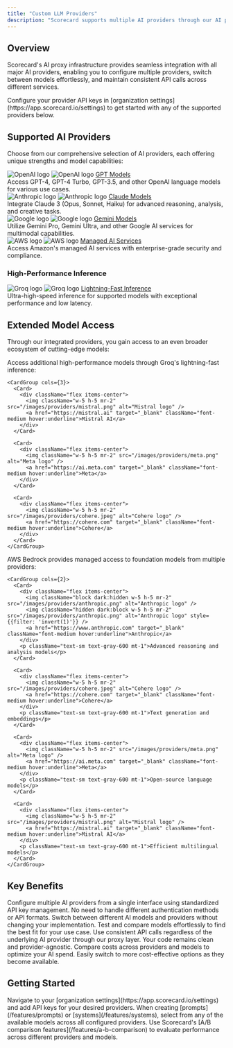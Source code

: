 ```yaml
---
title: "Custom LLM Providers"
description: "Scorecard supports multiple AI providers through our AI proxy infrastructure, allowing you to easily configure and switch between different LLM services."
---
```



## Overview

Scorecard's AI proxy infrastructure provides seamless integration with all major AI providers, enabling you to configure multiple providers, switch between models effortlessly, and maintain consistent API calls across different services.

<Note>
Configure your provider API keys in [organization settings](https://app.scorecard.io/settings) to get started with any of the supported providers below.
</Note>

## Supported AI Providers

Choose from our comprehensive selection of AI providers, each offering unique strengths and model capabilities:

<CardGroup cols={2}>
  <Card title="OpenAI" icon="openai">
    <div className="flex items-center mb-2">
      <img className="block dark:hidden w-6 h-6 mr-2" src="/images/providers/openai.png" alt="OpenAI logo" />
      <img className="hidden dark:block w-6 h-6 mr-2" src="/images/providers/openai.png" alt="OpenAI logo" style={{filter: 'invert(1)'}} />
      <a href="https://openai.com" target="_blank" className="font-semibold hover:underline">GPT Models</a>
    </div>
    Access GPT-4, GPT-4 Turbo, GPT-3.5, and other OpenAI language models for various use cases.
  </Card>
  
  <Card title="Anthropic" icon="anthropic">
    <div className="flex items-center mb-2">
      <img className="block dark:hidden w-6 h-6 mr-2" src="/images/providers/anthropic.png" alt="Anthropic logo" />
      <img className="hidden dark:block w-6 h-6 mr-2" src="/images/providers/anthropic.png" alt="Anthropic logo" style={{filter: 'invert(1)'}} />
      <a href="https://www.anthropic.com" target="_blank" className="font-semibold hover:underline">Claude Models</a>
    </div>
    Integrate Claude 3 (Opus, Sonnet, Haiku) for advanced reasoning, analysis, and creative tasks.
  </Card>
  
  <Card title="Google" icon="google">
    <div className="flex items-center mb-2">
      <img className="block dark:hidden w-6 h-6 mr-2" src="/images/providers/google.png" alt="Google logo" />
      <img className="hidden dark:block w-6 h-6 mr-2" src="/images/providers/google.png" alt="Google logo" />
      <a href="https://ai.google.dev" target="_blank" className="font-semibold hover:underline">Gemini Models</a>
    </div>
    Utilize Gemini Pro, Gemini Ultra, and other Google AI services for multimodal capabilities.
  </Card>
  
  <Card title="AWS Bedrock" icon="aws">
    <div className="flex items-center mb-2">
      <img className="block dark:hidden w-6 h-6 mr-2" src="/images/providers/aws.png" alt="AWS logo" />
      <img className="hidden dark:block w-6 h-6 mr-2" src="/images/providers/aws.png" alt="AWS logo" />
      <a href="https://aws.amazon.com/bedrock/" target="_blank" className="font-semibold hover:underline">Managed AI Services</a>
    </div>
    Access Amazon's managed AI services with enterprise-grade security and compliance.
  </Card>
</CardGroup>

### High-Performance Inference

<Card title="Groq" icon="groq">
  <div className="flex items-center mb-2">
    <img className="block dark:hidden w-6 h-6 mr-2" src="/images/providers/groq.png" alt="Groq logo" />
    <img className="hidden dark:block w-6 h-6 mr-2" src="/images/providers/groq.png" alt="Groq logo" style={{filter: 'invert(1)'}} />
    <a href="https://groq.com" target="_blank" className="font-semibold hover:underline">Lightning-Fast Inference</a>
  </div>
  Ultra-high-speed inference for supported models with exceptional performance and low latency.
</Card>

## Extended Model Access

Through our integrated providers, you gain access to an even broader ecosystem of cutting-edge models:

<Tabs>
  <Tab title="Via Groq">
    Access additional high-performance models through Groq's lightning-fast inference:
    
    <CardGroup cols={3}>
      <Card>
        <div className="flex items-center">
          <img className="w-5 h-5 mr-2" src="/images/providers/mistral.png" alt="Mistral logo" />
          <a href="https://mistral.ai" target="_blank" className="font-medium hover:underline">Mistral AI</a>
        </div>
      </Card>
      
      <Card>
        <div className="flex items-center">
          <img className="w-5 h-5 mr-2" src="/images/providers/meta.png" alt="Meta logo" />
          <a href="https://ai.meta.com" target="_blank" className="font-medium hover:underline">Meta</a>
        </div>
      </Card>
      
      <Card>
        <div className="flex items-center">
          <img className="w-5 h-5 mr-2" src="/images/providers/cohere.jpeg" alt="Cohere logo" />
          <a href="https://cohere.com" target="_blank" className="font-medium hover:underline">Cohere</a>
        </div>
      </Card>
    </CardGroup>
  </Tab>
  
  <Tab title="Via AWS Bedrock">
    AWS Bedrock provides managed access to foundation models from multiple providers:
    
    <CardGroup cols={2}>
      <Card>
        <div className="flex items-center">
          <img className="block dark:hidden w-5 h-5 mr-2" src="/images/providers/anthropic.png" alt="Anthropic logo" />
          <img className="hidden dark:block w-5 h-5 mr-2" src="/images/providers/anthropic.png" alt="Anthropic logo" style={{filter: 'invert(1)'}} />
          <a href="https://www.anthropic.com" target="_blank" className="font-medium hover:underline">Anthropic</a>
        </div>
        <p className="text-sm text-gray-600 mt-1">Advanced reasoning and analysis models</p>
      </Card>
      
      <Card>
        <div className="flex items-center">
          <img className="w-5 h-5 mr-2" src="/images/providers/cohere.jpeg" alt="Cohere logo" />
          <a href="https://cohere.com" target="_blank" className="font-medium hover:underline">Cohere</a>
        </div>
        <p className="text-sm text-gray-600 mt-1">Text generation and embeddings</p>
      </Card>
      
      <Card>
        <div className="flex items-center">
          <img className="w-5 h-5 mr-2" src="/images/providers/meta.png" alt="Meta logo" />
          <a href="https://ai.meta.com" target="_blank" className="font-medium hover:underline">Meta</a>
        </div>
        <p className="text-sm text-gray-600 mt-1">Open-source language models</p>
      </Card>
      
      <Card>
        <div className="flex items-center">
          <img className="w-5 h-5 mr-2" src="/images/providers/mistral.png" alt="Mistral logo" />
          <a href="https://mistral.ai" target="_blank" className="font-medium hover:underline">Mistral AI</a>
        </div>
        <p className="text-sm text-gray-600 mt-1">Efficient multilingual models</p>
      </Card>
    </CardGroup>
  </Tab>
</Tabs>

## Key Benefits

<AccordionGroup>
  <Accordion title="Easy Provider Management" icon="gear">
    Configure multiple AI providers from a single interface using standardized API key management. No need to handle different authentication methods or API formats.
  </Accordion>
  
  <Accordion title="Seamless Model Switching" icon="arrows-rotate">
    Switch between different AI models and providers without changing your implementation. Test and compare models effortlessly to find the best fit for your use case.
  </Accordion>
  
  <Accordion title="Unified Integration" icon="link">
    Use consistent API calls regardless of the underlying AI provider through our proxy layer. Your code remains clean and provider-agnostic.
  </Accordion>
  
  <Accordion title="Cost Optimization" icon="dollar-sign">
    Compare costs across providers and models to optimize your AI spend. Easily switch to more cost-effective options as they become available.
  </Accordion>
</AccordionGroup>

## Getting Started

<Steps>
  <Step title="Add Provider Credentials">
    Navigate to your [organization settings](https://app.scorecard.io/settings) and add API keys for your desired providers.
  </Step>
  
  <Step title="Create or Update Systems">
    When creating [prompts](/features/prompts) or [systems](/features/systems), select from any of the available models across all configured providers.
  </Step>
  
  <Step title="Test and Compare">
    Use Scorecard's [A/B comparison features](/features/a-b-comparison) to evaluate performance across different providers and models.
  </Step>
</Steps>
